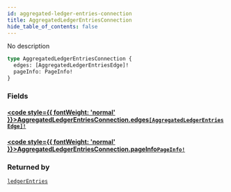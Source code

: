 ```yaml
---
id: aggregated-ledger-entries-connection
title: AggregatedLedgerEntriesConnection
hide_table_of_contents: false
---
```








No description

```graphql
type AggregatedLedgerEntriesConnection {
  edges: [AggregatedLedgerEntriesEdge]!
  pageInfo: PageInfo!
}
```


### Fields

#### [<code style={{ fontWeight: 'normal' }}>AggregatedLedgerEntriesConnection.<b>edges</b></code>](#)<Bullet />[`[AggregatedLedgerEntriesEdge]!`](/testnet/api/graphql/objects/aggregated-ledger-entries-edge) <Badge class="secondary" text="non-null"/> <Badge class="secondary" text="object"/>
> 
> 

#### [<code style={{ fontWeight: 'normal' }}>AggregatedLedgerEntriesConnection.<b>pageInfo</b></code>](#)<Bullet />[`PageInfo!`](/testnet/api/graphql/objects/page-info) <Badge class="secondary" text="non-null"/> <Badge class="secondary" text="object"/>
> 
> 



### Returned by

[`ledgerEntries`](/testnet/api/graphql/queries/ledger-entries)  <Badge class="secondary" text="query"/>



